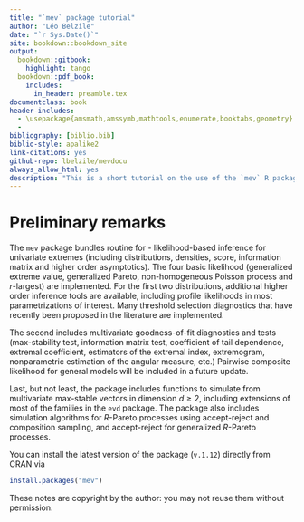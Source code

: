```yaml
--- 
title: "`mev` package tutorial"
author: "Léo Belzile"
date: "`r Sys.Date()`"
site: bookdown::bookdown_site
output:
  bookdown::gitbook:
    highlight: tango
  bookdown::pdf_book:
    includes:
      in_header: preamble.tex
documentclass: book
header-includes:
  - \usepackage{amsmath,amssymb,mathtools,enumerate,booktabs,geometry}
  - 
bibliography: [biblio.bib]
biblio-style: apalike2
link-citations: yes
github-repo: lbelzile/mevdocu
always_allow_html: yes
description: "This is a short tutorial on the use of the `mev` R package."
---
```

# Preliminary remarks {-}

The `mev` package bundles routine for 
- likelihood-based inference for univariate extremes (including distributions, densities, score, information matrix and higher order asymptotics). The four basic likelihood (generalized extreme value, generalized Pareto, non-homogeneous Poisson process and $r$-largest) are implemented. For the first two distributions, additional higher order inference tools are available, including profile likelihoods in most parametrizations of interest. Many threshold selection diagnostics that have recently been proposed in the literature are implemented. 

The second includes multivariate goodness-of-fit diagnostics and tests (max-stability test, information matrix test, coefficient of tail dependence, extremal coefficient, estimators of the extremal index, extremogram, nonparametric estimation of the angular measure, etc.) Pairwise composite likelihood for general models will be included in a future update.

Last, but not least, the package includes functions to simulate from multivariate max-stable vectors in dimension $d\geq 2$, including extensions of most of the families in the `evd` package. The package also includes simulation algorithms for $R$-Pareto processes using accept-reject and composition sampling, and accept-reject for generalized $R$-Pareto processes.


You can install the latest version of the package (`v.1.12`) directly from CRAN via

```r
install.packages("mev")
```

These notes are copyright by the author: you may not reuse them without permission.
  
\newcommand{\bs}[1]{\boldsymbol{#1}}
\newcommand{\Hmat}{\mathbf{H}}
\newcommand{\Mmat}{\mathbf{M}}
\newcommand{\mX}{\mathbf{X}}
\newcommand{\bX}{{\mathbf{X}}}
\newcommand{\bx}{{\mathbf{x}}}
\newcommand{\by}{{\boldsymbol{y}}}
\newcommand{\bY}{{\boldsymbol{Y}}}
\newcommand{\eps}{\varepsilon}
\newcommand{\beps}{\boldsymbol{\varepsilon}}
\newcommand{\bbeta}{\boldsymbol{\beta}}
\newcommand{\hbb}{\hat{\boldsymbol{\beta}}}
\newcommand{\limni}{\lim_{n \ra \infty}}
\newcommand{\Sp}{\mathscr{S}}
\newcommand{\E}[2][]{{\mathsf E}_{#1}\left(#2\right)}
\newcommand{\Va}[2][]{{\mathsf{Var}_{#1}}\left(#2\right)}
\newcommand{\I}[1]{{\mathbf 1}_{#1}}
\newcommand{\R}{\mathbb{R}}
\newcommand{\N}{\mathbb{N}}
\newcommand{\Cn}{\textsf{No}}
\newcommand{\simiid}{\stackrel{\mathrm{iid}}{\sim}}
\newcommand{\bigO}{\mathrm{O}}
\newcommand{\rp}{\mathrm{p}}
\newcommand{\Hy}{\mathrm{H}}
\renewcommand{\d}{\mathrm{d}}
\newcommand{\sphere}{\mathbb{S}}
\newcommand{\ang}{\mathrm{ang}}
\newcommand{\Ri}{\mathcal{R}}
\newcommand{\cone}{\mathcal{C}}
